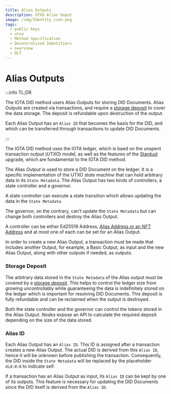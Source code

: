 ```yaml
---
title: Alias Outputs
description: UTXO Alias Ouput
image: /img/Identity_icon.png
tags:
  - public keys
  - utxo
  - Method Specification
  - Decentralized Identifiers
  - overview
  - DLT
---
```


# Alias Outputs

:::info TL;DR

The IOTA DID method users Alias Outputs for storing DID Documents.
Alias Outputs are created via transactions,
and require a [storage deposit](/learn/protocols/stardust/core-concepts/storage-deposit/) to cover the data storage.
The deposit is refundable upon destruction of the output.

Each Alias Output has an `Alias ID` that becomes the basis for the DID,
and which can be transferred through transactions to update DID Documents.

:::


The IOTA DID method uses the IOTA ledger, which is baed on the unspent transaction output (_UTXO_) model,
as well as the features of the [Stardust](/introduction/stardust/explanations/what_is_stardust) upgrade,
which are fundamental to the IOTA DID method.

The Alias _Output_ is used to store a DID Document on the ledger.
It is a specific implementation of the UTXO _state machine_ that can hold arbitrary data in its `State Metadata`.
The Alias Output has two kinds of controllers, a state controller and a governor.

A state controller can execute a state transition which allows updating the data in the `State Metadata`.

The governor, on the contrary, can't update the `State Metadata` but can change both controllers and destroy the Alias Output.

A controller can be either Ed25519 Address, [Alias Address or an _NFT_ Address](/learn/protocols/stardust/core-concepts/multi-asset-ledger/)
and at most one of each can be set for an Alias Output.

In order to create a new Alias Output, a transaction must be made that includes another Output, for example,
a Basic Output, as input and the new Alias Output, along with other outputs if needed, as outputs.

### Storage Deposit

The arbitrary data stored in the `State Metadata` of the Alias output must be covered by a
[storage deposit](/learn/protocols/stardust/core-concepts/storage-deposit/).
This helps to control the ledger size from growing uncontrollably while guaranteeing the data
is indefinitely stored on the ledger which is important for resolving DID Documents.
This deposit is fully refundable and can be reclaimed when the output is destroyed.

Both the state controller and the governor can control the tokens stored in the Alias Output.
_Nodes_ expose an API to calculate the required deposit depending on the size of the data stored.

### Alias ID

Each Alias Output has an `Alias ID`. This ID is assigned after a transaction creates a new Alias Output.
The actual DID is derived from this `Alias ID`, hence it will be unknown before publishing the transaction.
Consequently, the DID inside the `State Metadata` will be replaced by the placeholder `did:0:0` to indicate self.

If a transaction has an Alias Output as input, its `Alias ID` can be kept by one of its outputs.
This feature is necessary for updating the DID Documents since the DID itself is derived from the `Alias ID`.
